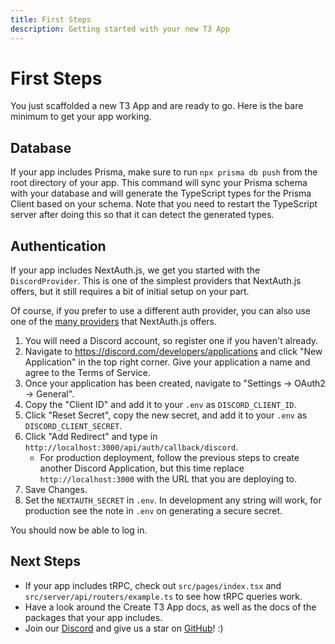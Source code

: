 ```yaml
---
title: First Steps
description: Getting started with your new T3 App
---
```


# First Steps

You just scaffolded a new T3 App and are ready to go. Here is the bare minimum to get your app working.

## Database

If your app includes Prisma, make sure to run `npx prisma db push` from the root directory of your app. This command will sync your Prisma schema with your database and will generate the TypeScript types for the Prisma Client based on your schema. Note that you need to restart the TypeScript server after doing this so that it can detect the generated types.

## Authentication

If your app includes NextAuth.js, we get you started with the `DiscordProvider`. This is one of the simplest providers that NextAuth.js offers, but it still requires a bit of initial setup on your part.

Of course, if you prefer to use a different auth provider, you can also use one of the [many providers](https://next-auth.js.org/providers/) that NextAuth.js offers.

1. You will need a Discord account, so register one if you haven't already.
2. Navigate to https://discord.com/developers/applications and click "New Application" in the top right corner. Give your application a name and agree to the Terms of Service.
3. Once your application has been created, navigate to "Settings → OAuth2 → General".
4. Copy the "Client ID" and add it to your `.env` as `DISCORD_CLIENT_ID`.
5. Click "Reset Secret", copy the new secret, and add it to your `.env` as `DISCORD_CLIENT_SECRET`.
6. Click "Add Redirect" and type in `http://localhost:3000/api/auth/callback/discord`.
   - For production deployment, follow the previous steps to create another Discord Application, but this time replace `http://localhost:3000` with the URL that you are deploying to.
7. Save Changes.
8. Set the `NEXTAUTH_SECRET` in `.env`. In development any string will work, for production see the note in `.env` on generating a secure secret.

You should now be able to log in.

## Next Steps

- If your app includes tRPC, check out `src/pages/index.tsx` and `src/server/api/routers/example.ts` to see how tRPC queries work.
- Have a look around the Create T3 App docs, as well as the docs of the packages that your app includes.
- Join our [Discord](https://t3.gg/discord) and give us a star on [GitHub](https://github.com/t3-oss/create-t3-app)! :)
